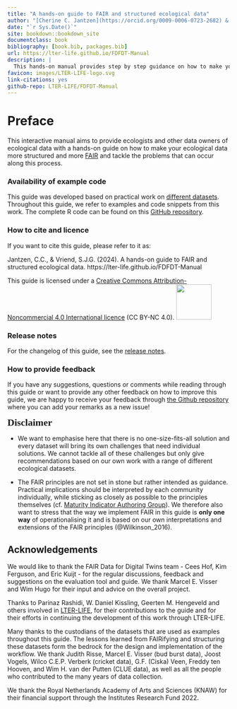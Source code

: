 ```yaml
---
title: "A hands-on guide to FAIR and structured ecological data"
author: "[Cherine C. Jantzen](https://orcid.org/0009-0006-0723-2682) & [Stefan J.G. Vriend](http://orcid.org/0000-0002-9006-5988)"
date: "`r Sys.Date()`"
site: bookdown::bookdown_site
documentclass: book
bibliography: [book.bib, packages.bib]
url: https://lter-life.github.io/FDFDT-Manual 
description: |
  This hands-on manual provides step by step guidance on how to make your ecological data more FAIR (findable, accesible, interoperable and reusable) and structured.
favicon: images/LTER-LIFE-logo.svg 
link-citations: yes
github-repo: LTER-LIFE/FDFDT-Manual
---
```


# Preface {.unnumbered}

This interactive manual aims to provide ecologists and other data owners of ecological data with a hands-on guide on how to make your ecological data more structured and more [FAIR](#FAIR) and tackle the problems that can occur along this process. 

### Availability of example code {.unnumbered}

This guide was developed based on practical work on [different datasets](#example-datasets). Throughout this guide, we refer to examples and code snippets from this work. The complete R code can be found on this [GitHub repository](https://github.com/LTER-LIFE/FDFDT).

### How to cite and licence {.unnumbered}

If you want to cite this guide, please refer to it as:

Jantzen, C.C., & Vriend, S.J.G. (2024). A hands-on guide to FAIR and structured ecological data. https://lter-life.github.io/FDFDT-Manual

This guide is licensed under a [Creative Commons Attribution-Noncommercial 4.0 International licence](https://creativecommons.org/licenses/by-nc/4.0/) (CC BY-NC 4.0). [<img src="images/CCBY-NC_logo.png" width="80"/>](images/CCBY-NC_logo.png)

### Release notes {.unnumbered}

For the changelog of this guide, see the [release notes](https://github.com/LTER-LIFE/FDFDT-Manual?tab=readme-ov-file#release-notes).

### How to provide feedback {.unnumbered}

If you have any suggestions, questions or comments while reading through this guide or want to provide any other feedback on how to improve this guide, we are happy to receive your feedback through [the Github repository](https://github.com/LTER-LIFE/FDFDT/issues/new) where you can add your remarks as a new issue! 


::: {.disclaimer .disclaimerimg}
[**Disclaimer**]{style="font: 22px 'Asap';"}

-   We want to emphasise here that there is no one-size-fits-all solution and every dataset will bring its own challenges that need individual solutions. We cannot tackle all of these challenges but only give recommendations based on our own work with a range of different ecological datasets.

-   The FAIR principles are not set in stone but rather intended as guidance. Practical implications should be interpreted by each community individually, while sticking as closely as possible to the principles themselves (cf. [Maturity Indicator Authoring Group](https://fairsharing.github.io/FAIR-Evaluator-FrontEnd/#!/)). We therefore also want to stress that the way we implement FAIR in this guide is **only one way** of operationalising it and is based on our own interpretations and extensions of the FAIR principles (@Wilkinson_2016).
:::

## Acknowledgements {.unnumbered}

We would like to thank the FAIR Data for Digital Twins team - Cees Hof, Kim Ferguson, and Eric Kuijt - for the regular discussions, feedback and suggestions on the evaluation tool and guide. We thank Marcel E. Visser and Wim Hugo for their input and advice on the overall project.

Thanks to Parinaz Rashidi, W. Daniel Kissling, Geerten M. Hengeveld and others involved in [LTER-LIFE](https://lter-life.nl/en), for their contributions to the guide and for their efforts in continuing the development of this work through LTER-LIFE.

Many thanks to the custodians of the datasets that are used as examples throughout this guide. The lessons learned from FAIRifying and structuring these datasets form the bedrock for the design and implementation of the workflow. We thank Judith Risse, Marcel E. Visser (bud burst data), Joost Vogels, Wilco C.E.P. Verberk (cricket data), G.F. (Ciska) Veen, Freddy ten Hooven, and Wim H. van der Putten (CLUE data), as well as all the people who contributed to the many years of data collection.

We thank the Royal Netherlands Academy of Arts and Sciences (KNAW) for their financial support through the Institutes Research Fund 2022.
